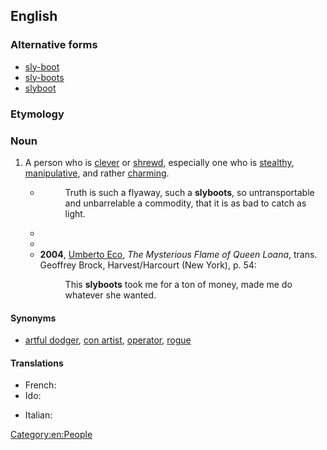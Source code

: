 {{also|sly-boots}}

==English==

===Alternative forms===
* [[sly-boot]]
* [[sly-boots]]
* [[slyboot]]

===Etymology===
{{compound|en|sly|boots}}

===Noun===
{{en-noun|slyboots}}

# {{lb|en|chiefly|British}} A person who is [[clever]] or [[shrewd]], especially one who is [[stealthy]], [[manipulative]], and rather [[charming]].
#* {{RQ:Emerson Literary Ethics}}
#*: Truth is such a flyaway, such a '''slyboots''', so untransportable and unbarrelable a commodity, that it is as bad to catch as light.
#* {{RQ:Thackeray Virginians|83|text="Oh, you '''slyboots'''!" says the Countess. "Guess you come after the old lady's money!"}}
#* {{RQ:Joyce Ulysses|episode 15|passage=You're such a '''slyboots''', old cocky. I could kiss you.}}
#* '''2004''', [[w:Umberto_Eco|Umberto Eco]], ''The Mysterious Flame of Queen Loana'', trans. Geoffrey Brock, Harvest/Harcourt (New York), p. 54:
#*: This '''slyboots''' took me for a ton of money, made me do whatever she wanted.

====Synonyms====
* [[artful dodger]], [[con artist]], [[operator]], [[rogue]]

====Translations====
{{trans-top|shallow and manipulative woman}}
* French: {{t+|fr|chattemite|f}}
* Ido: {{t|io|katacho}}
{{trans-mid}}
* Italian: {{t+|it|gattamorta|f}}
{{trans-bottom}}

[[Category:en:People]]
